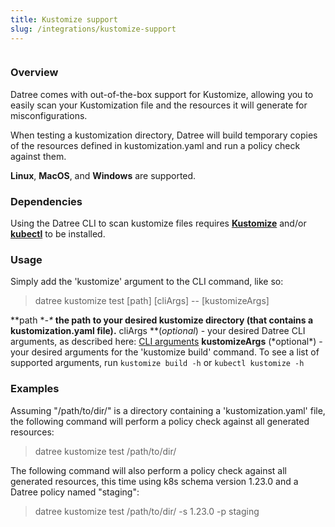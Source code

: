 ```yaml
---
title: Kustomize support
slug: /integrations/kustomize-support
---
```


<img src='/img/official-integrations/1.avif' alt='' />

### Overview

Datree comes with out-of-the-box support for Kustomize, allowing you to easily scan your Kustomization file and the resources it will generate for misconfigurations.

When testing a kustomization directory, Datree will build temporary copies of the resources defined in kustomization.yaml and run a policy check against them.

**Linux**, **MacOS**, and **Windows** are supported.

### Dependencies

Using the Datree CLI to scan kustomize files requires [**Kustomize**](https://kustomize.io/) and/or [**kubectl**](https://kubernetes.io/docs/tasks/tools/) to be installed.

### Usage

Simply add the 'kustomize' argument to the CLI command, like so:

> datree kustomize test [path] [cliArgs] -- [kustomizeArgs]

**path **-\** **the path to your desired kustomize directory (that contains a kustomization.yaml file).**
cliArgs \*\*(*optional*) - your desired Datree CLI arguments, as described here: [CLI arguments](docId:bAiB7OnJ9qIu1NNzA3c8e)&#x20;
**kustomizeArgs** (*optional\*) - your desired arguments for the 'kustomize build' command. To see a list of supported arguments, run `kustomize build -h` or `kubectl kustomize -h`

### Examples

Assuming "/path/to/dir/" is a directory containing a 'kustomization.yaml' file, the following command will perform a policy check against all generated resources:

> datree kustomize test /path/to/dir/

The following command will also perform a policy check against all generated resources, this time using k8s schema version 1.23.0 and a Datree policy named "staging":

> datree kustomize test /path/to/dir/ -s 1.23.0 -p staging
